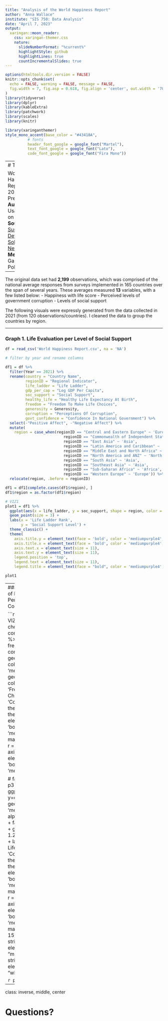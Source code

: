 ---
title: "Analysis of the World Happiness Report"
author: "Anna Wallace"
institute: "SIS 750: Data Analysis"
date: "April 7, 2023"
output:
  xaringan::moon_reader:
    css: xaringan-themer.css
    nature:
      slideNumberFormat: "%current%"
      highlightStyle: github
      highlightLines: true
      countIncrementalSlides: true
---

```{r setup, include=FALSE}
options(htmltools.dir.version = FALSE)
knitr::opts_chunk$set(
  echo = FALSE, warning = FALSE, message = FALSE,
  fig.width = 7, fig.asp = 0.618, fig.align = 'center', out.width = '70%'
)
library(tidyverse)
library(dplyr)
library(kableExtra)
library(patchwork)
library(scales)
library(knitr)
```

```{r xaringan-themer, include=FALSE, warning=FALSE}
library(xaringanthemer)
style_mono_accent(base_color = "#43418A",
          # fonts
          header_font_google = google_font("Martel"),
          text_font_google = google_font("Lato"),
          code_font_google = google_font("Fira Mono"))
```

---
# The Dataset

World Happiness Report, 2005-Present
- **Author:** Usama Battar on Kaggle
- **Source:** [Sustainable Development Solutions Network](https://www.kaggle.com/datasets/usamabuttar/world-happiness-report-2005-present)
- **Methodology:** Gallup World Poll data

--

The original data set had **2,199** observations, which was comprised of the national average responses from surveys implemented in 165 countries over the span of several years. These averages measured **13** variables, with a few listed below:
- Happiness with life score
- Perceived levels of government corruption 
- Levels of social support

The following visuals were expressly generated from the data collected in 2021 (from 120 observations/countries). I cleaned the data to group the countries by region.  

---

### Graph 1. Life Evaluation per Level of Social Support 
```{r, include=FALSE} 
df = read_csv('World Happiness Report.csv', na = 'NA')

# filter by year and rename columns 

df1 = df %>%
  filter(Year == 2021) %>%
  rename(country = "Country Name",
         regionID = "Regional Indicator",
         life_ladder = "Life Ladder",
         gdp_per_cap = "Log GDP Per Capita",
         soc_support = "Social Support",
         healthy_life = "Healthy Life Expectancy At Birth",
         freedom = "Freedom To Make Life Choices",
         generosity = Generosity,
         corruption = "Perceptions Of Corruption",
         govt_confidence = "Confidence In National Government") %>%
  select(-"Positive Affect", -"Negative Affect") %>%
  mutate(
    region = case_when(regionID == "Central and Eastern Europe" ~ 'Europe',
                          regionID == "Commonwealth of Independent States" ~ 'Asia',
                          regionID == "East Asia" ~ 'Asia',
                          regionID == "Latin America and Caribbean" ~ 'North America',
                          regionID == "Middle East and North Africa" ~ 'MENA',
                          regionID == "North America and ANZ" ~ 'North America',
                          regionID == "South Asia" ~ 'Asia',
                          regionID == "Southeast Asia" ~ 'Asia',
                          regionID == "Sub-Saharan Africa" ~ 'Africa',
                          regionID == "Western Europe" ~ 'Europe')) %>%
  relocate(region, .before = regionID)

df1 = df1[complete.cases(df1$region), ]
df1$region = as.factor(df1$region)

# VIZ1
plot1 = df1 %>%
  ggplot(aes(x = life_ladder, y = soc_support, shape = region, color = region))+
  geom_point(size = 3) +
  labs(x = 'Life Ladder Rank',
       y = 'Social Support Level') +
  theme_classic() +
  theme(
    axis.title.y = element_text(face = 'bold', color = 'mediumpurple4', margin = margin(t = 0, r = 15, b = 0, l = 5),size=13),
    axis.title.x = element_text(face = 'bold', color = 'mediumpurple4', margin = margin(t = 15, r = 0, b = 5, l = 0),size=13),
    axis.text.x = element_text(size = 11),
    axis.text.y = element_text(size = 11),
    legend.position = 'top',
    legend.text = element_text(size = 11),
    legend.title = element_text(face = "bold", color = 'mediumpurple4', size=13))
```

```{r plot1, out.height = '400px', out.width = '600px'}
plot1
```
---
### Graph 2. Freedom of Life Choices per Perceived Government Corruption 


```{r, include=FALSE}
# create second VIZ - freedom to make choices by govt corruption
p2 = df1 %>%
  ggplot(aes(x = freedom, y = corruption)) +
  geom_point(size = 2, color = 'mediumpurple4') +
  geom_smooth(se=F, color='red')+
  labs(x = 'Freedom in Life Choices',
       y = 'Corruption') +
  theme_classic()+
  theme(
    axis.title.y = element_text(face = 'bold', color = 'mediumpurple4', margin = margin(t = 0, r = 15, b = 0, l = 5)),
    axis.title.x = element_text(face = 'bold', color = 'mediumpurple4'))
  
# facet wrap by region
p3 = df1 %>%
  ggplot(aes(x=freedom, y=corruption)) +
  geom_point(color = 'mediumpurple4', alpha = (1/2), size = 3) +
  facet_wrap(~ region) +
  geom_smooth(lwd = 1.2, se=F, color='red') +
  labs(x = 'Freedom in Life Choices',
       y = 'Corruption') +
  theme_classic()+
  theme(
    axis.title.y = element_text(face = 'bold', color = 'mediumpurple4', margin = margin(t = 0, r = 15, b = 0, l = 5)),
    axis.title.x = element_text(face = 'bold', color = 'mediumpurple4', margin = margin(t = 15, r = 0, b = 5, l = 0)),
    strip.background = element_rect(fill = "mediumpurple4"),
    strip.text = element_text(color = "white"))
```

```{r plot2, echo=FALSE, message=FALSE, warning=FALSE, out.height = '450px', out.width = '600px' }
p2 / p3
```

---
class: inverse, middle, center

# Questions?